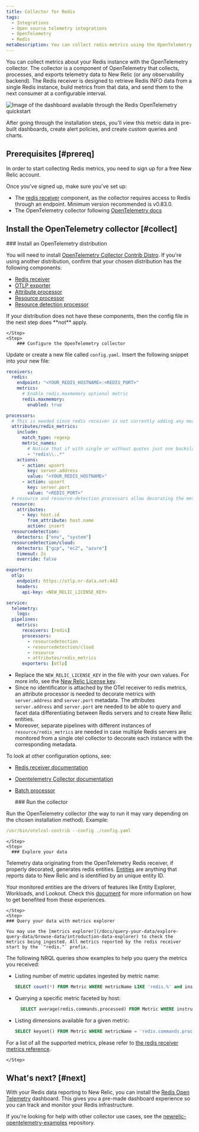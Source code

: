 ```yaml
---
title: Collector for Redis
tags:
  - Integrations
  - Open source telemetry integrations
  - OpenTelemetry
  - Redis
metaDescription: You can collect redis metrics using the OpenTelemetry collector.
---
```


You can collect metrics about your Redis instance with the OpenTelemetry collector. The collector is a component of OpenTelemetry that collects, processes, and exports telemetry data to New Relic (or any observability backend). The Redis receiver is designed to retrieve Redis INFO data from a single Redis instance, build metrics from that data, and send them to the next consumer at a configurable interval.

<img
  title="Redis OpenTelemetry quickstart dashboard"
  alt="Image of the dashboard available through the Redis OpenTelemetry quickstart"
  src={infrastructureRedisOTELDashboard}
/>

After going through the installation steps, you'll view this metric data in pre-built dashboards, create alert policies, and create custom queries and charts.


## Prerequisites [#prereq]

In order to start collecting Redis metrics, you need to sign up for a free New Relic account. 

  <InlineSignup />

Once you've signed up, make sure you've set up:

* The [redis receiver](https://github.com/open-telemetry/opentelemetry-collector-contrib/tree/main/receiver/redisreceiver) component, as the collector requires access to Redis through an endpoint. Minimum version recommended is v0.83.0. 
* The OpenTelemetry collector following [OpenTelemetry docs](https://opentelemetry.io/docs/collector/getting-started/)


## Install the OpenTelemetry collector [#collect]

<Steps>
    <Step>
        ### Install an OpenTelemetry distribution

You will need to install [OpenTelemetry Collector Contrib Distro](https://github.com/open-telemetry/opentelemetry-collector-releases/tree/main/distributions/otelcol-contrib). If you're using another distribution, confirm that your chosen distribution has the following components:

* [Redis receiver](https://github.com/open-telemetry/opentelemetry-collector-contrib/tree/main/receiver/redisreceiver)
* [OTLP exporter](https://pkg.go.dev/go.opentelemetry.io/collector/exporter/otlpexporter)
* [Attribute processor](https://github.com/open-telemetry/opentelemetry-collector-contrib/blob/main/processor/attributesprocessor/README.md)
* [Resource processor](https://github.com/open-telemetry/opentelemetry-collector-contrib/blob/main/processor/resourceprocessor/README.md)
* [Resource detection processor](https://github.com/open-telemetry/opentelemetry-collector-contrib/blob/main/processor/resourcedetectionprocessor/README.md)

<Callout variant="important">
If your distribution does not have these components, then the config file in the next step does **not** apply. 

</Callout>

    </Step>
    <Step>
        ### Configure the OpenTelemetry collector

Update or create a new file called `config.yaml`. Insert the following snippet into your new file:

```yaml
receivers:
  redis:
    endpoint: "<YOUR_REDIS_HOSTNAME>:<REDIS_PORT>"
    metrics:
      # Enable redis.maxmemory optional metric
      redis.maxmemory:
        enabled: true

processors:
  # This is needed since redis receiver is not currently adding any means to understand to which redis server the metrics are referring to 
  attributes/redis_metrics:
    include:
      match_type: regexp
      metric_names:
        # Notice that if with single or without quotes just one backslash is needed 'redis\..*'
        - "redis\\..*"
    actions:
      - action: upsert
        key: server.address
        value: "<YOUR_REDIS_HOSTNAME>"
      - action: upsert
        key: server.port
        value: "<REDIS_PORT>"
  # resource and resource-detection processors allow decorating the metrics with host attributes
  resource:
    attributes:
      - key: host.id
        from_attribute: host.name
        action: insert
  resourcedetection:
    detectors: ["env", "system"]
  resourcedetection/cloud:
    detectors: ["gcp", "ec2", "azure"]
    timeout: 2s
    override: false

exporters:
  otlp:
    endpoint: https://otlp.nr-data.net:443
    headers:
      api-key: <NEW_RELIC_LICENSE_KEY>

service:
  telemetry:
    logs:
  pipelines:
    metrics:
      receivers: [redis]
      processors:
        - resourcedetection
        - resourcedetection/cloud
        - resource
        - attributes/redis_metrics
      exporters: [otlp]
```

* Replace the `NEW_RELIC_LICENSE_KEY` in the file with your own values. For more info, see the [New Relic License key](/docs/apis/intro-apis/new-relic-api-keys/#license-key).
* Since no identificator is attached by the OTel receiver to redis metrics, an attribute processor is needed to decorate metrics with `server.address` and `server.port` metadata. The attributes `server.address` and `server.port` are needed to be able to query and facet data differentiating between Redis servers and to create New Relic entities. 
* Moreover, separate pipelines with different instances of `resource/redis_metrics` are needed in case multiple Redis servers are monitored from a single otel collector to decorate each instance with the corresponding metadata.

To look at other configuration options, see:

* [Redis receiver documentation](https://github.com/open-telemetry/opentelemetry-collector-contrib/tree/main/receiver/redisreceiver#configuration)
* [Opentelemetry Collector documentation](https://opentelemetry.io/docs/collector/configuration/)
* [Batch processor](https://github.com/open-telemetry/opentelemetry-collector/blob/main/processor/batchprocessor/README.md)

    </Step>
    <Step>
        ### Run the collector 

Run the OpenTelemetry collector (the way to run it may vary depending on the chosen installation method). Example:

```yaml
/usr/bin/otelcol-contrib --config ./config.yaml
```

    </Step>
    <Step>
      ### Explore your data 

Telemetry data originating from the OpenTelemetry Redis receiver, if properly decorated, generates redis entities.
[Entities](/docs/new-relic-solutions/new-relic-one/core-concepts/what-entity-new-relic/) are anything that reports data to New Relic and is identified by an unique entity ID.

Your monitored entities are the drivers of features like Entity Explorer, Workloads, and Lookout.
Check this [document](/docs/new-relic-solutions/new-relic-one/core-concepts/new-relic-explorer-view-performance-across-apps-services-hosts/) for more information on how to get benefited from these experiences.

    </Step>
    <Step>
    ### Query your data with metrics explorer 

    You may use the [metrics explorer](/docs/query-your-data/explore-query-data/browse-data/introduction-data-explorer) to check the metrics being ingested. All metrics reported by the redis receiver start by the `"redis."` prefix.

The following NRQL queries show examples to help you query the metrics you received:

* Listing number of metric updates ingested by metric name:

  ```sql
  SELECT count(*) FROM Metric WHERE metricName LIKE 'redis.%' and instrumentation.provider='opentelemetry' facet metricName LIMIT max
  ```

* Querying a specific metric faceted by host:

  ```sql
    SELECT average(redis.commands.processed) FROM Metric WHERE instrumentation.provider='opentelemetry' FACET host.name TIMESERIES
  ```

* Listing dimensions available for a given metric:

  ```sql
  SELECT keyset() FROM Metric WHERE metricName = 'redis.commands.processed'
  ```

For a list of all the supported metrics, please refer to [the redis receiver metrics reference](https://github.com/open-telemetry/opentelemetry-collector-contrib/blob/main/receiver/redisreceiver/documentation.md).

    </Step>
</Steps>



## What's next? [#next]

With your Redis data reporting to New Relic, you can install the [Redis Open Telemetry](https://newrelic.com/instant-observability/redis-otel) dashboard. This gives you a pre-made dashboard experience so you can track and monitor your Redis infrastructure.

If you're looking for help with other collector use cases, see the [newrelic-opentelemetry-examples](https://github.com/newrelic/newrelic-opentelemetry-examples) repository.
